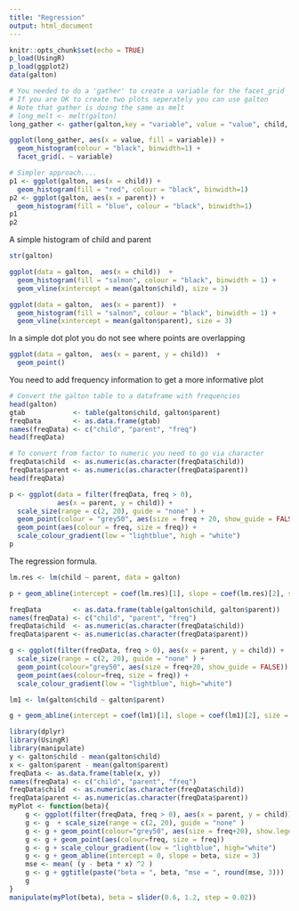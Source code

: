 ```yaml
---
title: "Regression"
output: html_document
---
```


```r
knitr::opts_chunk$set(echo = TRUE)
p_load(UsingR)
p_load(ggplot2)
data(galton)
```


```r


# You needed to do a 'gather' to create a variable for the facet_grid
# If you are OK to create two plots seperately you can use galton
# Note that gather is doing the same as melt 
# long_melt <- melt(galton)
long_gather <- gather(galton,key = "variable", value = "value", child, parent)

ggplot(long_gather, aes(x = value, fill = variable)) + 
  geom_histogram(colour = "black", binwidth=1) +
  facet_grid(. ~ variable)

# Simpler approach.... 
p1 <- ggplot(galton, aes(x = child)) + 
  geom_histogram(fill = "red", colour = "black", binwidth=1) 
p2 <- ggplot(galton, aes(x = parent)) + 
  geom_histogram(fill = "blue", colour = "black", binwidth=1) 
p1
p2
```


A simple histogram of child and parent
 
```r
str(galton) 

ggplot(data = galton,  aes(x = child))  +
  geom_histogram(fill = "salmon", colour = "black", binwidth = 1) +
  geom_vline(xintercept = mean(galton$child), size = 3)

ggplot(data = galton,  aes(x = parent))  +
  geom_histogram(fill = "salmon", colour = "black", binwidth = 1) +
  geom_vline(xintercept = mean(galton$parent), size = 3)
```

In a simple dot plot you do not see where points are overlapping

```r
ggplot(data = galton,  aes(x = parent, y = child))  +
  geom_point() 
```

You need to add frequency information to get a more informative plot 

```r
# Convert the galton table to a dataframe with frequencies
head(galton)
gtab            <- table(galton$child, galton$parent)
freqData        <- as.data.frame(gtab)
names(freqData) <- c("child", "parent", "freq")
head(freqData)

# To convert from factor to numeric you need to go via character
freqData$child  <- as.numeric(as.character(freqData$child))
freqData$parent <- as.numeric(as.character(freqData$parent))
head(freqData)

p <- ggplot(data = filter(freqData, freq > 0), 
            aes(x = parent, y = child)) +
  scale_size(range = c(2, 20), guide = "none" ) + 
  geom_point(colour = "grey50", aes(size = freq + 20, show_guide = FALSE)) + 
  geom_point(aes(colour = freq, size = freq)) +
  scale_colour_gradient(low = "lightblue", high = "white")                    
p
```

The regression formula.

```r


lm.res <- lm(child ~ parent, data = galton)

p + geom_abline(intercept = coef(lm.res)[1], slope = coef(lm.res)[2], size = 2, colour = grey(.5))  
```

```r

freqData        <- as.data.frame(table(galton$child, galton$parent))
names(freqData) <- c("child", "parent", "freq")
freqData$child  <- as.numeric(as.character(freqData$child))
freqData$parent <- as.numeric(as.character(freqData$parent))

g <- ggplot(filter(freqData, freq > 0), aes(x = parent, y = child)) +
  scale_size(range = c(2, 20), guide = "none" ) +
  geom_point(colour="grey50", aes(size = freq+20, show_guide = FALSE)) +
  geom_point(aes(colour=freq, size = freq)) +
  scale_colour_gradient(low = "lightblue", high="white")                    

lm1 <- lm(galton$child ~ galton$parent)

g + geom_abline(intercept = coef(lm1)[1], slope = coef(lm1)[2], size = 3, colour = grey(.5))
```

```r
library(dplyr)
library(UsingR)
library(manipulate)
y <- galton$child - mean(galton$child)
x <- galton$parent - mean(galton$parent)
freqData <- as.data.frame(table(x, y))
names(freqData) <- c("child", "parent", "freq")
freqData$child  <- as.numeric(as.character(freqData$child))
freqData$parent <- as.numeric(as.character(freqData$parent))
myPlot <- function(beta){
    g <- ggplot(filter(freqData, freq > 0), aes(x = parent, y = child))
    g <- g  + scale_size(range = c(2, 20), guide = "none" )
    g <- g + geom_point(colour="grey50", aes(size = freq+20), show.legend = FALSE)
    g <- g + geom_point(aes(colour=freq, size = freq))
    g <- g + scale_colour_gradient(low = "lightblue", high="white")
    g <- g + geom_abline(intercept = 0, slope = beta, size = 3)
    mse <- mean( (y - beta * x) ^2 )
    g <- g + ggtitle(paste("beta = ", beta, "mse = ", round(mse, 3)))
    g
}
manipulate(myPlot(beta), beta = slider(0.6, 1.2, step = 0.02))
```

